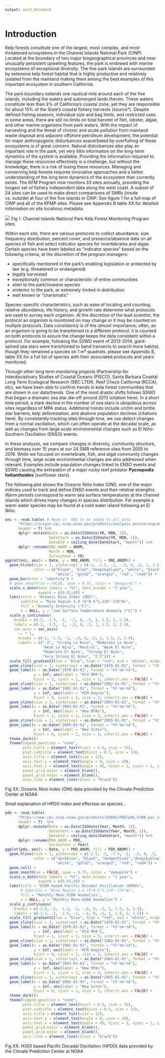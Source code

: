 ```yaml
---
output: word_document
---
```

# Introduction

Kelp forests constitute one of the largest, most complex, and most threatened ecosystems in the Channel Islands National Park (CINP). Located at the boundary of two major biogeographical provinces and near unusually persistent upwelling features, the park is endowed with marine ecosystems of exceptional diversity. The five park islands are surrounded by extensive kelp forest habitat that is highly productive and relatively isolated from the mainland making them among the best examples of this important ecosystem in southern California.

The park boundary extends one nautical mile around each of the five islands, including the waters and submerged lands therein. These waters constitute less than 3% of California’s coastal zone, yet they are responsible for about 15% of the State’s coastal fishery harvests (source*). Despite defined fishing seasons, individual size and bag limits, and restricted uses in some areas, there are still no limits on total harvest of fish, lobster, algae, and other marine organisms from park waters. With the impact of harvesting and the threat of chronic and acute pollution from mainland waste disposal and adjacent offshore petroleum development, the potential for major anthropogenic disturbances exacerbated by overfishing of these ecosystems is of great concern. Natural disturbances also play an important role in the park, yet very little information on the long-term dynamics of the system is available. Providing the information required to manage these resources effectively is a challenge, but without the knowledge, there is a risk of losing these resources. Managing and conserving kelp forests requires innovative approaches and a better understanding of the long term dynamics of the ecosystem than currently exists. The KFM Program now monitors 33 sites annually, providing the longest set of fishery independent data along the west coast. A subset of 24 sites can be used to make direct comparisons of SMRs (inside vs. outside) at four of the five islands in CINP. See figure 1 for a full map of CINP and all of the KFMP sites. Please see Appendix B table XX for detailed information on site locations metadata.

![](Report_Maps/KFM_Site_Map.jpg)
Fig 1. Channel Islands National Park Kelp Forest Monitoring Program sites.

Within each site, there are various protocols to collect abundance, size frequency distribution, percent cover, and presence/absence data on all species of fish and select indicator species for invertebrates and algae. Certain species have been labeled as “indicator species” based on the following criteria, at the discretion of the program managers:

- specifically mentioned in the park's enabling legislation or protected by law (e.g. threatened or endangered)
-	legally harvested
-	exceptionally common or characteristic of entire communities
-	alien to the park/invasive species
-	endemic to the park, or extremely limited in distribution
-	well known or "charismatic"

Species-specific characteristics, such as ease of locating and counting, relative abundance, life history, and growth rate determine what protocols are used to survey each organism. At the discretion of the lead scientist, the protocol an organism is monitored on may change or it may be counted on multiple protocols. Data consistency is of the utmost importance; often, as an organism is going to be transitioned to a different protocol, it is counted on both protocols to assure the change keeps the data consistent within a protocol. For example, following the SSWD event of 2013-2014, giant-spined sea stars were transitioned to band transects to search more habitat, though they remained a species on 1 m² quadrats. please see Appendix B, table XX for a full list of species with their associated protocols and years monitored.

Through other long term monitoring projects (Partnership for Interdisciplinary Studies of Coastal Oceans (PISCO), Santa Barbara Coastal Long Term Ecological Research (SBC LTER), Reef Check California (RCCA), etc), we have been able to confirm trends in kelp forest communities that are shown in our data/trends. One of the most drastic shifts follows SSWD that began a dramatic sea star die-off around 2013 (citation here). In a short time period, a stark decline in the number of sea stars is ubiquitous across sites regardless of MPA status. Additional trends include urchin and brittle star barrens, kelp deforestation, and abalone population declines (citations here). By consistently tracking sites through time, we can detect changes from a normal oscillation, which can often operate at the decadal scale, as well as changes from large scale environmental changes such as El Niño-Southern Oscillation (ENSO) events.

In these analyses, we compare changes in diversity, community structure, and biomass over 15 years at our 24 SMR reference sites from 2005 to 2019. While we focused on invertebrate, fish, and algal community changes through time, large scale environmental changes are also addressed when relevant. Examples include population changes linked to ENSO events and SSWD causing the extirpation of a major rocky reef predator **Pycnopodia helianthoides** (sunflower stars).

The following plot shows the Oceanic Niño Index (ONI), one of the major indicies used to track and define ENSO events and their relative strengths. Warm periods correspond to warm sea surface temperatures at the channel islands which drives many changes in species distribution. For example a warm water species may be found at a cold water island following an El Niño. 
```r
oni <- read.table( # Read in  ONI to be added to all data
      "https://origin.cpc.ncep.noaa.gov/products/analysis_monitoring/ensostuff/detrend.nino34.ascii.txt",
      header = T) %>%
      dplyr::mutate(Date = as.Date(ISOdate(YR, MON, 1)),
                    DateStart = as.Date(ISOdate(YR, MON, 1)),
                    DateEnd = ceiling_date(DateStart, "month")) %>%
      dplyr::rename(ONI_ANOM = ANOM,
                    Month = MON,
                    SurveyYear = YR)
ggplot(oni, aes(x = Date, y = ONI_ANOM, fill = ONI_ANOM)) +
  geom_hline(size = 1, yintercept = c(-2, -1.5, -1, -.5, 0, .5, 1, 1.5, 2, 2.5),
             color = c("blue4", "blue","deepskyblue2", "white", "black", 
                       "white", "gold2", "orange2", "red", "red4")) +
  geom_bar(stat = "identity") +
  # geom_smooth(se = FALSE, span = 0.75, color = "deeppink") +
  scale_x_date(date_labels = "%Y", date_breaks = "2 year",
               expand = c(0.01,0)) +
  labs(title = "Oceanic Nino Index (ONI)",
       subtitle = "Nino Region 3.4 (5°N-5°S,120°-170°W)",
       fill = "Anomaly Intensity (°C)",
       x = NULL, y = "Sea Surface Temperature Anomaly (°C)") +
  scale_y_continuous(
    breaks = c(-2, -1.5, -1, -.5, 0, .5, 1, 1.5, 2, 2.5),
    labels = c(-2, -1.5, -1, -.5, 0, .5, 1, 1.5, 2, 2.5),
    sec.axis = sec_axis(
      ~. * 1,
      breaks = c(-2, -1.5, -1, -.5, 0, .5, 1, 1.5, 2, 2.5),
      labels = c("-2", "Strong La Nina", "Moderate La Nina", 
                 "Weak La Nina", "Neutral", "Weak El Nino",
                 "Moderate El Nino", "Strong El Nino", 
                 "Very Strong El Nino", "2.5"))) +
  scale_fill_gradient2(low = "blue", high = "red", mid = "white", midpoint = 0) +
  geom_vline(size = 1, xintercept = as.Date("1978-01-01", format = "%Y-%m-%d")) +
  geom_label(x = as.Date("1978-01-01", format = "%Y-%m-%d"),
             y = Inf, aes(label = "Old MPA"),
             hjust = 1, vjust = 1, size = 3, inherit.aes = FALSE) +
  geom_vline(size = 1, xintercept = as.Date("1982-01-01", format = "%Y-%m-%d")) +
  geom_label(x = as.Date("1982-01-01", format = "%Y-%m-%d"),
             y = Inf, aes(label = "KFM begins"),
             hjust = 0, vjust = 1, size = 3, inherit.aes = FALSE) +
  geom_vline(size = 1, xintercept = as.Date("2003-01-01", format = "%Y-%m-%d")) +
  geom_label(x = as.Date("2003-01-01", format = "%Y-%m-%d"),
             y = Inf, aes(label = "New MPAs"),
             hjust = 1, vjust = 1, size = 3, inherit.aes = FALSE) +
  geom_vline(size = 1, xintercept = as.Date("2005-01-01", format = "%Y-%m-%d")) +
  geom_label(x = as.Date("2005-01-01", format = "%Y-%m-%d"),
             y = Inf, aes(label = "New Sites"),
             hjust = 0, vjust = 1, size = 3, inherit.aes = FALSE) +
  theme_dark()+
  theme(legend.position = "none",
        plot.title = element_text(hjust = 0.5, size = 15),
        plot.subtitle = element_text(hjust = 0.5, size = 13),
        axis.title = element_text(size = 12),
        axis.text.y = element_text(angle = 0, size = 10),
        axis.text.x = element_text(angle = 45, hjust = 1, vjust = 1, size = 10),
        panel.grid.major = element_blank(),
        panel.grid.minor = element_blank(),
        axis.line = element_line(colour = "black"))
```
Fig XX. Oceanic Nino Index (ONI) data provided by the Climate Prediction Center at NOAA

Small explanation of HPDO index and effectsw on species...
```r
pdo <- read.table(
      "https://www.cpc.ncep.noaa.gov/products/GODAS/PDO/pdo_h300_pac_current.txt",
      header = T)  %>%
      dplyr::mutate(Date = as.Date(ISOdate(Year, Month, 1)),
                    DateStart = as.Date(ISOdate(Year, Month, 1)),
                    DateEnd = ceiling_date(DateStart, "month")) %>%
      dplyr::rename(PDO_ANOM = PDO,
                    SurveyYear = Year)
ggplot(pdo, aes(x = Date, y = PDO_ANOM, fill = PDO_ANOM)) +
  geom_hline(size = 1, yintercept = c(-2.5, -2, -1.5, -1, -.5, 0, .5, 1, 1.5, 2, 2.5),
             color = c("darkblue", "blue2", "dodgerblue2","deepskyblue2", "white", "black", 
                       "white", "gold2", "orange2", "red", "red4")) +
  geom_col() +
  geom_smooth(se = FALSE, span = 0.75, color = "deeppink") +
  scale_x_date(date_labels = "%Y", date_breaks = "1 year",
               expand = c(0.01,0)) +
  labs(title = "H300 based Pacific Decadal Oscillation (HPDO)",
       # subtitle = "Nino Region 3.4 (5°N-5°S,120°-170°W)",
       fill = "Monthly Mean H300 Anomalies",
       x = NULL, y = "Monthly Mean H300 Anomalies") +
  scale_y_continuous(
    breaks = c(-2.5, -2, -1.5, -1, -.5, 0, .5, 1, 1.5, 2, 2.5),
    labels = c(-2.5, -2, -1.5, -1, -.5, 0, .5, 1, 1.5, 2, 2.5)) +
  scale_fill_gradient2(low = "blue", high = "red", mid = "white", midpoint = 0) +
  geom_vline(size = 1, xintercept = as.Date("1978-01-01", format = "%Y-%m-%d")) +
  geom_label(x = as.Date("1978-01-01", format = "%Y-%m-%d"),
             y = Inf, aes(label = "Old MPA"),
             hjust = 1, vjust = 1, size = 3, inherit.aes = FALSE) +
  geom_vline(size = 1, xintercept = as.Date("1982-01-01", format = "%Y-%m-%d")) +
  geom_label(x = as.Date("1982-01-01", format = "%Y-%m-%d"),
             y = Inf, aes(label = "KFM begins"),
             hjust = 0, vjust = 1, size = 3, inherit.aes = FALSE) +
  geom_vline(size = 1, xintercept = as.Date("2003-01-01", format = "%Y-%m-%d")) +
  geom_label(x = as.Date("2003-01-01", format = "%Y-%m-%d"),
             y = Inf, aes(label = "New MPAs"),
             hjust = 1, vjust = 1, size = 3, inherit.aes = FALSE) +
  geom_vline(size = 1, xintercept = as.Date("2005-01-01", format = "%Y-%m-%d")) +
  geom_label(x = as.Date("2005-01-01", format = "%Y-%m-%d"),
             y = Inf, aes(label = "New Sites"),
             hjust = 0, vjust = 1, size = 3, inherit.aes = FALSE) +
  theme_dark()+
  theme(legend.position = "none",
        plot.title = element_text(hjust = 0.5, size = 15),
        plot.subtitle = element_text(hjust = 0.5, size = 13),
        axis.title = element_text(size = 12),
        axis.text.y = element_text(angle = 0, size = 10),
        axis.text.x = element_text(angle = 45, hjust = 1, vjust = 1, size = 10),
        panel.grid.major = element_blank(),
        panel.grid.minor = element_blank(),
        axis.line = element_line(colour = "black"))
```
Fig XX. H300 based Pacific Decadal Oscillation (HPDO) data provided by the Climate Prediction Center at NOAA
